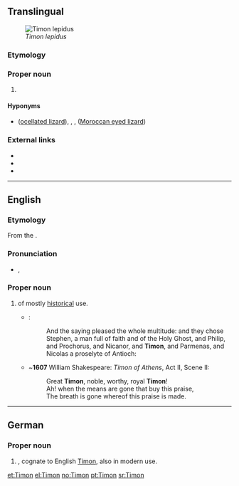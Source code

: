 {{also|timon|timón}}
==Translingual==
[[File:Timon lepidus.jpg|right|thumb|''Timon lepidus'']]

===Etymology===
{{rfe|lang=mul}}

===Proper noun===
{{taxoninfl|i=1}}

# {{taxon|genus|subfamily|Lacertinae|certain [[lizard]]s}}

====Hyponyms====
* {{sense|genus}} {{taxlink|Timon lepidus|species}} ([[ocellated lizard]]), {{taxlink|Timon pater|species}}, {{taxlink|Timon princeps|species}}, {{taxlink|Timon tangitanus|species}} ([[Moroccan eyed lizard]]) {{qualifier|species}}

===External links===
* {{pedialite|Timon (genus)}}
* {{specieslite}}
* {{commonslite|Category:Timon (genus)}}

----
==English==
{{wikipedia}}

===Etymology===
From the {{etyl|grc|en}} {{term|sc=polytonic|Τίμων|Τῑ́μων|tr=Tīmōn|lang=grc}}.

===Pronunciation===
* {{a|RP}} {{enPR|tīʹmən}}, {{IPA|/ˈtaɪmən/}}

===Proper noun===
{{en-proper noun}}

# {{given name|male|from=Ancient Greek|}} of mostly [[historical]] use.
#* {{RQ:Authorized Version|Acts|6|5}}:
#*: And the saying pleased the whole multitude: and they chose Stephen, a man full of faith and of the Holy Ghost, and Philip, and Prochorus, and Nicanor, and '''Timon''', and Parmenas, and Nicolas a proselyte of Antioch:
#* ~'''1607''' William Shakespeare: ''Timon of Athens'', Act II, Scene II:
#*: Great '''Timon''', noble, worthy, royal '''Timon'''!
#*: Ah! when the means are gone that buy this praise,
#*: The breath is gone whereof this praise is made.

----

==German==

===Proper noun===
{{head|de|proper noun}}

# {{given name|male|lang=de}}, cognate to English [[#English|Timon]], also in modern use.

[[et:Timon]]
[[el:Timon]]
[[no:Timon]]
[[pt:Timon]]
[[sr:Timon]]